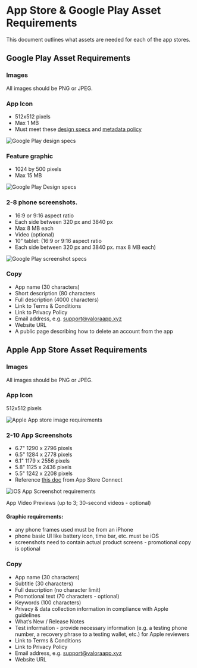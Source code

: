 # App Store & Google Play Asset Requirements

This document outlines what assets are needed for each of the app stores.

## Google Play Asset Requirements

### Images

All images should be PNG or JPEG.

### App Icon

- 512x512 pixels
- Max 1 MB
- Must meet these [design specs](https://developer.android.com/distribute/google-play/resources/icon-design-specifications) and [metadata policy](https://support.google.com/googleplay/android-developer/answer/9898842)

![Google Play design specs](./image.png)

### Feature graphic

- 1024 by 500 pixels
- Max 15 MB

![Google Play Design specs](./image-1.png)

### 2-8 phone screenshots.

- 16:9 or 9:16 aspect ratio
- Each side between 320 px and 3840 px
- Max 8 MB each
- Video (optional)
- 10” tablet: (16:9 or 9:16 aspect ratio
- Each side between 320 px and 3840 px. max 8 MB each)

![Google Play screenshot specs](./image-2.png)

### Copy

- App name (30 characters)
- Short description (80 characters
- Full description (4000 characters)
- Link to Terms & Conditions
- Link to Privacy Policy
- Email address, e.g. support@valoraapp.xyz
- Website URL
- A public page describing how to delete an account from the app

## Apple App Store Asset Requirements

### Images

All images should be PNG or JPEG.

### App Icon

512x512 pixels

![Apple App store image requirements](./image-3.png)

### 2-10 App Screenshots

- 6.7" 1290 x 2796 pixels
- 6.5" 1284 x 2778 pixels
- 6.1" 1179 x 2556 pixels
- 5.8" 1125 x 2436 pixels
- 5.5" 1242 x 2208 pixels
- Reference [this doc](https://developer.apple.com/help/app-store-connect/reference/screenshot-specifications/) from App Store Connect

![iOS App Screenshot requirements](./image-4.png)

App Video Previews (up to 3; 30-second videos - optional)

#### Graphic requirements:

- any phone frames used must be from an iPhone
- phone basic UI like battery icon, time bar, etc. must be iOS
- screenshots need to contain actual product screens - promotional copy is optional

### Copy

- App name (30 characters)
- Subtitle (30 characters)
- Full description (no character limit)
- Promotional text (70 characters - optional)
- Keywords (100 characters)
- Privacy & data collection information in compliance with Apple guidelines
- What’s New / Release Notes
- Test information - provide necessary information (e.g. a testing phone number, a recovery phrase to a testing wallet, etc.) for Apple reviewers
- Link to Terms & Conditions
- Link to Privacy Policy
- Email address, e.g. support@valoraapp.xyz
- Website URL
